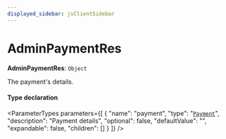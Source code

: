 ```yaml
---
displayed_sidebar: jsClientSidebar
---
```



# AdminPaymentRes

 **AdminPaymentRes**: `Object`

The payment's details.

#### Type declaration

<ParameterTypes parameters={[
  {
    "name": "payment",
    "type": "[`Payment`](../classes/internal.Payment.mdx)",
    "description": "Payment details",
    "optional": false,
    "defaultValue": "",
    "expandable": false,
    "children": []
  }
]} />
